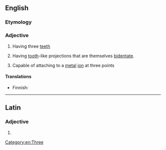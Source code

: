 ==English==

===Etymology===
{{prefix|en|tri|dentate}}

===Adjective===
{{en-adj|-}}

# Having three [[teeth]]
# {{lb|en|botany}} Having [[tooth]]-like projections that are themselves [[bidentate]].
# {{lb|en|chemistry|of a ligand}} Capable of attaching to a [[metal]] [[ion]] at three points

====Translations====
{{trans-top|having three teeth}}
* Finnish: {{t|fi|kolmihampainen}}
{{trans-mid}}
{{trans-bottom}}

[[Category:en:Three]]

----

==Latin==

===Adjective===
{{la-adj-form|tridentāte}}

# {{inflection of|tridentātus||voc|m|s|lang=la}}